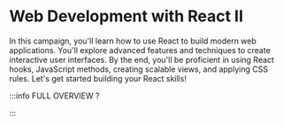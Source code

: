 # Web Development with React II

In this campaign, you'll learn how to use React to build modern web applications. You'll explore advanced features and techniques to create interactive user interfaces. By the end, you'll be proficient in using React hooks, JavaScript methods, creating scalable views, and applying CSS rules. Let's get started building your React skills!


<DocCardList />

:::info FULL OVERVIEW ?

<QuestButton
  text="Go To Campaign Page"
  link="https://app.stackup.dev/campaign_page/web-development-with-react-ii"/>

:::

